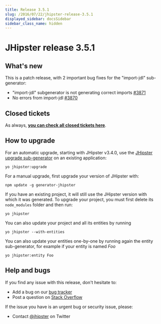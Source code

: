 ```yaml
---
title: Release 3.5.1
slug: /2016/07/22/jhipster-release-3.5.1
displayed_sidebar: docsSidebar
sidebar_class_name: hidden
---
```


JHipster release 3.5.1
==================

What's new
----------

This is a patch release, with 2 important bug fixes for the "import-jdl" sub-generator:

- "import-jdl" subgenerator is not generating correct imports [#3871](https://github.com/jhipster/generator-jhipster/issues/3871)
- No errors from import-jdl [#3870](https://github.com/jhipster/generator-jhipster/issues/3870)

Closed tickets
------------
As always, __[you can check all closed tickets here](https://github.com/jhipster/generator-jhipster/issues?q=milestone%3A3.5.1+is%3Aclosed)__.

How to upgrade
------------

For an automatic upgrade, starting with JHipster v3.4.0, use the [JHipster upgrade sub-generator](/upgrading-an-application/) on an existing application:

```
yo jhipster:upgrade
```

For a manual upgrade, first upgrade your version of JHipster with:

```
npm update -g generator-jhipster
```

If you have an existing project, it will still use the JHipster version with which it was generated.
To upgrade your project, you must first delete its `node_modules` folder and then run:

```
yo jhipster
```

You can also update your project and all its entities by running

```
yo jhipster --with-entities
```

You can also update your entities one-by-one by running again the entity sub-generator, for example if your entity is named _Foo_

```
yo jhipster:entity Foo
```

Help and bugs
--------------

If you find any issue with this release, don't hesitate to:

- Add a bug on our [bug tracker](https://github.com/jhipster/generator-jhipster/issues?state=open)
- Post a question on [Stack Overflow](http://stackoverflow.com/tags/jhipster/info)

If the issue you have is an urgent bug or security issue, please:

- Contact [@jhipster](https://twitter.com/jhipster) on Twitter
